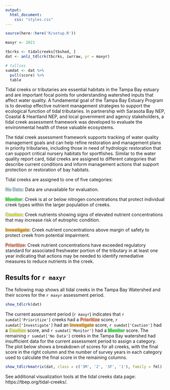 ```yaml
---
output:
  html_document:
    css: "styles.css"
---
```


```r
source(here::here('R/setup.R'))

maxyr <- 2021

tbcrks <- tidalcreeks[tbshed, ]
dat <- anlz_tdlcrk(tbcrks, iwrraw, yr = maxyr)

# tallies
sumdat <- dat %>% 
  pull(score) %>% 
  table
```

Tidal creeks or tributaries are essential habitats in the Tampa Bay estuary and are important focal points for understanding watershed inputs that affect water quality. A fundamental goal of the Tampa Bay Estuary Program is to develop effective nutrient management strategies to support the ecological function of tidal tributaries. In partnership with Sarasota Bay NEP, Coastal & Heartland NEP, and local government and agency stakeholders, a tidal creek assessment framework was developed to evaluate the environmental health of these valuable ecosystems. 

The tidal creek assessment framework supports tracking of water quality management goals and can help refine restoration and management plans in priority tributaries, including those in need of hydrologic restoration that can support critical nursery habitats for sportfishes.  Similar to the water quality report card, tidal creeks are assigned to different categories that describe current conditions and inform management actions that support protection or restoration of bay habitats.

Tidal creeks are assigned to one of five categories: 

<span style="color:#ADD8E6; text-shadow: 0 0 3px #333;">__No Data__</span>: Data are unavailable for evaluation.

<span style="color:#33FF3B; text-shadow: 0 0 3px #333;">__Monitor__</span>: Creek is at or below nitrogen concentrations that protect individual creek types within the larger population of creeks.

<span style="color:#F9FF33; text-shadow: 0 0 3px #333;">__Caution__</span>: Creek nutrients showing signs of elevated nutrient concentrations that may increase risk of eutrophic condition.

<span style="color:#FFA500; text-shadow: 0 0 3px #333;">__Investigate__</span>: Creek nutrient concentrations above margin of safety to protect creek from potential impairment.  

<span style="color:#FF7F50; text-shadow: 0 0 3px #333;">__Prioritize__</span>: Creek nutrient concentrations have exceeded regulatory standard for associated freshwater portion of the tributary in at least one year indicating that actions may be needed to identify remediative measures to reduce nutrients in the creek.

## Results for `r maxyr`

The following map shows all tidal creeks in the Tampa Bay Watershed and their scores for the `r maxyr` assessment period. 

```r
show_tdlcrk(dat)
```

The current assessment period (`r maxyr`) indicates that `r sumdat['Prioritize']` creeks had a <span style="color:#FF7F50; text-shadow: 0 0 3px #333;">__Prioritize__</span> score, `r sumdat['Investigate']` had an <span style="color:#FFA500; text-shadow: 0 0 3px #333;">__Investigate__</span> score, `r sumdat['Caution']` had a <span style="color:#F9FF33; text-shadow: 0 0 3px #333;">__Caution__</span> score, and `r sumdat['Monitor']` had a <span style="color:#33FF3B; text-shadow: 0 0 3px #333;">__Monitor__</span> score.  The remaining `r sumdat['No Data']` creeks in the Tampa Bay watershed had insufficient data for the current assessment period to assign a category.  The plot below shows a breakdown of scores for all creeks, with the final score in the right column and the number of survey years in each category used to calculate the final score in the remaining columns. 

```r
show_tdlcrkmatrix(dat, class = c('3M', '2', '3F', '1'), family = fml)
```

See additional visualization tools at the tidal creeks data page: https://tbep.org/tidal-creeks/.
